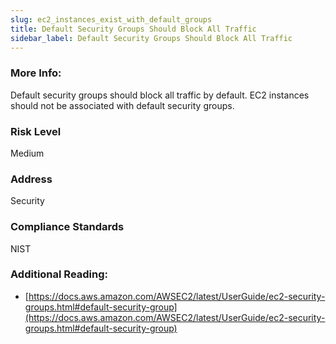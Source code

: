 ```yaml
---
slug: ec2_instances_exist_with_default_groups
title: Default Security Groups Should Block All Traffic
sidebar_label: Default Security Groups Should Block All Traffic
---
```


### More Info:

Default security groups should block all traffic by default. EC2 instances should not be associated with default security groups.

### Risk Level

Medium

### Address

Security

### Compliance Standards

NIST

### Additional Reading:

- [https://docs.aws.amazon.com/AWSEC2/latest/UserGuide/ec2-security-groups.html#default-security-group](https://docs.aws.amazon.com/AWSEC2/latest/UserGuide/ec2-security-groups.html#default-security-group) 

